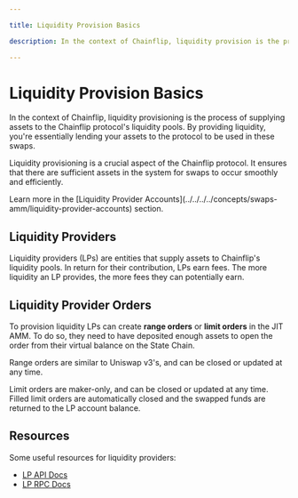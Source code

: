 ```yaml
---

title: Liquidity Provision Basics

description: In the context of Chainflip, liquidity provision is the process of supplying assets to the Chainflip protocol's liquidity pools. By providing liquidity, you're essentially lending your assets to the protocol to be used in these swaps.

---
```



# Liquidity Provision Basics

In the context of Chainflip, liquidity provisioning is the process of supplying assets to the Chainflip protocol's liquidity pools. By providing liquidity, you're essentially lending your assets to the protocol to be used in these swaps.

Liquidity provisioning is a crucial aspect of the Chainflip protocol. It ensures that there are sufficient assets in the system for swaps to occur smoothly and efficiently.

<Callout type="info">
  Learn more in the [Liquidity Provider
  Accounts](../../../../concepts/swaps-amm/liquidity-provider-accounts) section.
</Callout>

## Liquidity Providers

Liquidity providers (LPs) are entities that supply assets to Chainflip's liquidity pools. In return for their contribution, LPs earn fees. The more liquidity an LP provides, the more fees they can potentially earn.

## Liquidity Provider Orders

To provision liquidity LPs can create **range orders** or **limit orders** in the JIT AMM. To do so, they need to have deposited enough assets to open the order from their virtual balance on the State Chain.

Range orders are similar to Uniswap v3's, and can be closed or updated at any time.

Limit orders are maker-only, and can be closed or updated at any time. Filled limit orders are automatically closed and the swapped funds are returned to the LP account balance.

## Resources

Some useful resources for liquidity providers:
- [LP API Docs](lp-api)
- [LP RPC Docs](lp-rpcs)